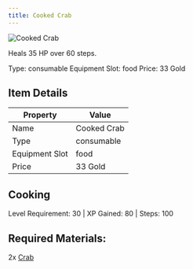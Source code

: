 ```yaml
---
title: Cooked Crab
---
```


<div className="flex items-start gap-6 mb-8">
  <div className="flex-shrink-0">
    <img src="/assets/resources/cooking/cooked_crab.png" alt="Cooked Crab" className="w-24 h-24 border rounded-lg" />
  </div>
  <div className="flex-1">
    <div className="space-y-2">
      <p className="text-lg text-muted-foreground">Heals 35 HP over 60 steps.</p>
      <div className="flex flex-wrap gap-4 text-sm">
        <span className="px-2 py-1 bg-green-100 dark:bg-green-900 rounded-md">
          Type: consumable
        </span>
        <span className="px-2 py-1 bg-purple-100 dark:bg-purple-900 rounded-md">
          Equipment Slot: food
        </span>
        <span className="px-2 py-1 bg-yellow-100 dark:bg-yellow-900 rounded-md">
          Price: 33 Gold
        </span>
      </div>
    </div>
  </div>
</div>

## Item Details
| Property | Value |
|----------|-------|
| Name | Cooked Crab |
| Type | consumable |
| Equipment Slot | food |
| Price | 33 Gold |

## Cooking
Level Requirement: 30 | XP Gained: 80 | Steps: 100

## Required Materials:
2x [Crab](/docs/resources/individual/crab)

